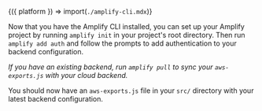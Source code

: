 
<Fragment>{({ platform }) => import(`./amplify-cli.mdx`)}</Fragment>

Now that you have the Amplify CLI installed, you can set up your Amplify project by running `amplify init` in your project's root directory. Then run `amplify add auth` and follow the prompts to add authentication to your backend configuration.

_If you have an existing backend, run `amplify pull` to sync your `aws-exports.js` with your cloud backend._

You should now have an `aws-exports.js` file in your `src/` directory with your latest backend configuration.
